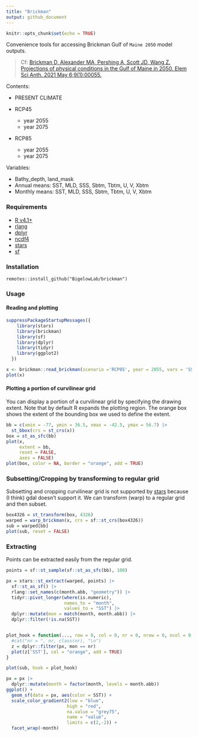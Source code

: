 ```yaml
---
title: "Brickman"
output: github_document
---
```


```r
knitr::opts_chunk$set(echo = TRUE)
```

Convenience tools for accessing Brickman Gulf of `Maine 2050` model outputs.

> Cf: [Brickman D, Alexander MA, Pershing A, Scott JD, Wang Z. Projections of physical conditions in the Gulf of Maine in 2050. Elem Sci Anth. 2021 May 6;9(1):00055.](https://online.ucpress.edu/elementa/article/9/1/00055/116900/Projections-of-physical-conditions-in-the-Gulf-of)

Contents:

 + PRESENT CLIMATE
 
 + RCP45
   - year 2055
   - year 2075
   
 + RCP85
   - year 2055
   - year 2075
   
Variables:

 + Bathy_depth, land_mask
 + Annual means: SST, MLD, SSS, Sbtm, Tbtm, U, V, Xbtm
 + Monthly means: SST, MLD, SSS, Sbtm, Tbtm, U, V, Xbtm


### Requirements

 + [R v4.1+](https://R-project.org)
 + [rlang](https://CRAN.R-project.org/package=rlang)
 + [dplyr](https://CRAN.R-project.org/package=dplyr)
 + [ncdf4](https://CRAN.R-project.org/package=ncdf4)
 + [stars](https://CRAN.R-project.org/package=stars)
 + [sf](https://CRAN.R-project.org/package=sf)

### Installation

```
remotes::install_github("BigelowLab/brickman")
```

### Usage

#### Reading and plotting
```r
suppressPackageStartupMessages({
    library(stars)
    library(brickman)
    library(sf)
    library(dplyr)
    library(tidyr)
    library(ggplot2)
  })

x <- brickman::read_brickman(scenario ='RCP85', year = 2055, vars = 'SST', interval = "mon")
plot(x)
```

#### Plotting a portion of curvilinear grid

You can display a portion of a curvilinear grid by specifying the drawing extent.  Note that by default R expands the plotting region.  The orange box shows the extent of the bounding box we used to define the extent.

```r
bb = c(xmin = -77, ymin = 36.5, xmax = -42.5, ymax = 56.7) |>
  st_bbox(crs = st_crs(x)) 
box = st_as_sfc(bb)  
plot(x, 
     extent = bb, 
     reset = FALSE,
     axes = FALSE)
plot(box, color = NA, border = "orange", add = TRUE)
```


### Subsetting/Cropping by transforming to regular grid

Subsetting and cropping curvilinear grid is not supported by [stars](https://CRAN.R-project.org/package=stars) because (I think) gdal doesn't support it.  We can transform (warp) to a regular grid and then subset.

```r
box4326 = st_transform(box, 4326)
warped = warp_brickman(x, crs = sf::st_crs(box4326))
sub = warped[bb]
plot(sub, reset = FALSE)
```

### Extracting

Points can be extracted easily from the regular grid.

```r
points = sf::st_sample(sf::st_as_sfc(bb), 100)

px = stars::st_extract(warped, points) |>
  sf::st_as_sf() |>
  rlang::set_names(c(month.abb, "geometry")) |>
  tidyr::pivot_longer(where(is.numeric),
                      names_to = "month",
                      values_to = "SST") |>
  dplyr::mutate(mon = match(month, month.abb)) |>
  dplyr::filter(!is.na(SST))


plot_hook = function(..., row = 0, col = 0, nr = 0, nrow = 0, ncol = 0, value = 0, bbox = NULL) {
  #cat("nr = ", nr, class(nr), "\n")
  z = dplyr::filter(px, mon == nr)
  plot(z['SST'], col = "orange", add = TRUE)
}

plot(sub, hook = plot_hook)
```

```r
px = px |>
  dplyr::mutate(month = factor(month, levels = month.abb)) 
ggplot() +
  geom_sf(data = px, aes(color = SST)) +
  scale_color_gradient2(low = "blue", 
                       high = "red", 
                       na.value = "grey75", 
                       name = "value",
                       limits = c(2,-2)) + 
  facet_wrap(~month)
```